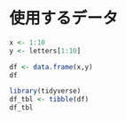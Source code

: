 # 使用するデータ {#intro}



```r
x <- 1:10
y <- letters[1:10]
```


```r
df <- data.frame(x,y)
df
```


```r
library(tidyverse)
df_tbl <- tibble(df)
df_tbl
```


